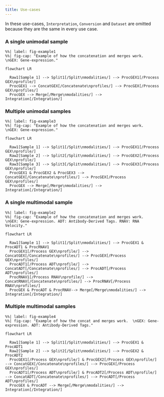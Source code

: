 ```yaml
---
title: Use-cases
---
```




:::{.callout-note}
In these use-cases, `Interpretation`, `Conversion` and `Dataset` are omitted because they are the same in every use case.
:::


### A single unimodal sample

:::{.column-screen-inset-shaded}

```mermaid
%%| label: fig-example1
%%| fig-cap: "Example of how the concatenation and merges work.  \nGEX: Gene-expression."

flowchart LR

  Raw1[Sample 1] --> Split1[/Split\nmodalities/] --> ProcGEX1[/Process GEX\nprofile/]
  ProcGEX1 --> ConcatGEX[/Concatenate\nprofiles/] --> ProcGEX[/Process GEX\nprofiles/]
  ProcGEX --> Merge[/Merge\nmodalities/] --> Integration[/Integration/]

```

:::


### Multiple unimodal samples

:::{.column-screen-inset-shaded}

```mermaid
%%| label: fig-example3
%%| fig-cap: "Example of how the concatenation and merges work.  \nGEX: Gene-expression."

flowchart LR

  Raw1[Sample 1] --> Split1[/Split\nmodalities/] --> ProcGEX1[/Process GEX\nprofile/]
  Raw2[Sample 2] --> Split2[/Split\nmodalities/] --> ProcGEX2[/Process GEX\nprofile/]
  Raw3[Sample 3] --> Split3[/Split\nmodalities/] --> ProcGEX3[/Process GEX\nprofile/]
  ProcGEX1 & ProcGEX2 & ProcGEX3 --> ConcatGEX[/Concatenate\nprofiles/] --> ProcGEX[/Process GEX\nprofiles/] 
  ProcGEX --> Merge[/Merge\nmodalities/] --> Integration[/Integration/]

```

:::


### A single multimodal sample


:::{.column-screen-inset-shaded}

```mermaid
%%| label: fig-example2
%%| fig-cap: "Example of how the concatenation and merges work.  \nGEX: Gene-expression. ADT: Antibody-Derived Tags. RNAV: RNA Velocity."

flowchart LR

  Raw1[Sample 1] --> Split1[/Split\nmodalities/] --> ProcGEX1 & ProcADT1 & ProcRNAV1
  ProcGEX1[/Process GEX\nprofile/] --> ConcatGEX[/Concatenate\nprofiles/] --> ProcGEX[/Process GEX\nprofiles/]
  ProcADT1[/Process ADT\nprofile/] --> ConcatADT[/Concatenate\nprofiles/] --> ProcADT[/Process ADT\nprofiles/]
  ProcRNAV1[/Process RNAV\nprofile/] --> ConcatRNAV[/Concatenate\nprofiles/] --> ProcRNAV[/Process RNAV\nprofiles/]
  ProcGEX & ProcADT & ProcRNAV--> Merge[/Merge\nmodalities/] --> Integration[/Integration/]

```

:::





### Multiple multimodal samples

:::{.column-screen-inset-shaded}

```mermaid
%%| label: fig-example4
%%| fig-cap: "Example of how the concat and merges work.  \nGEX: Gene-expression. ADT: Antibody-Derived Tags."

flowchart LR

  Raw1[Sample 1] --> Split1[/Split\nmodalities/] --> ProcGEX1 & ProcADT1
  Raw2[Sample 2] --> Split2[/Split\nmodalities/] --> ProcGEX2 & ProcADT2
  ProcGEX1[/Process GEX\nprofile/] & ProcGEX2[/Process GEX\nprofile/] --> ConcatGEX[/Concatenate\nprofiles/] --> ProcGEX[/Process GEX\nprofiles/]
  ProcADT1[/Process ADT\nprofile/] & ProcADT2[/Process ADT\nprofile/] --> ConcatADT[/Concatenate\nprofiles/] --> ProcADT[/Process ADT\nprofiles/]
  ProcGEX & ProcADT --> Merge[/Merge\nmodalities/] --> Integration[/Integration/]

```

:::
